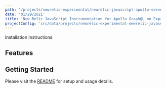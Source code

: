 ```yaml
---
path: '/projects/newrelic-experimental/newrelic-javascript-apollo-server-express'
date: '01/29/2021'
title: 'New Relic JavaScript Instrumentation for Apollo GraphQL on Express'
projectConfig: 'src/data/projects/newrelic-experimental-newrelic-javascript-apollo-server-express.json'
---
```


<!-- Imports must occur at the top of the file -->


<Link to="https://github.com/newrelic-experimental/newrelic-javascript-apollo-server-express">
  Installation Instructions
</Link>

## Features

## Getting Started

Please visit the [README](https://github.com/newrelic-experimental/newrelic-javascript-apollo-server-express#readme) for setup and usage details.
